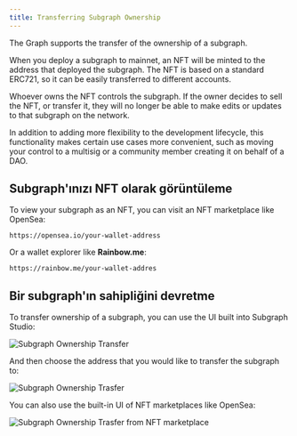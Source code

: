 ```yaml
---
title: Transferring Subgraph Ownership
---
```


The Graph supports the transfer of the ownership of a subgraph.

When you deploy a subgraph to mainnet, an NFT will be minted to the address that deployed the subgraph. The NFT is based on a standard ERC721, so it can be easily transferred to different accounts.

Whoever owns the NFT controls the subgraph. If the owner decides to sell the NFT, or transfer it, they will no longer be able to make edits or updates to that subgraph on the network.

In addition to adding more flexibility to the development lifecycle, this functionality makes certain use cases more convenient, such as moving your control to a multisig or a community member creating it on behalf of a DAO.

## Subgraph'ınızı NFT olarak görüntüleme

To view your subgraph as an NFT, you can visit an NFT marketplace like OpenSea:

```
https://opensea.io/your-wallet-address
```

Or a wallet explorer like **Rainbow.me**:

```
https://rainbow.me/your-wallet-addres
```

## Bir subgraph'ın sahipliğini devretme

To transfer ownership of a subgraph, you can use the UI built into Subgraph Studio:

![Subgraph Ownership Transfer](/img/subgraph-ownership-transfer-1.png)

And then choose the address that you would like to transfer the subgraph to:

![Subgraph Ownership Trasfer](/img/subgraph-ownership-transfer-2.png)

You can also use the built-in UI of NFT marketplaces like OpenSea:

![Subgraph Ownership Trasfer from NFT marketplace](/img/subgraph-ownership-transfer-nft-marketplace.png)
